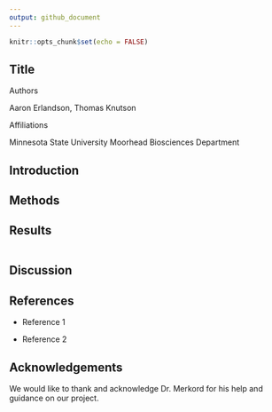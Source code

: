 ```yaml
---
output: github_document
---
```


```r
knitr::opts_chunk$set(echo = FALSE)

```

## Title

Authors

Aaron Erlandson, Thomas Knutson

Affiliations

Minnesota State University Moorhead Biosciences Department

## Introduction

## Methods

## Results

```r

```

## Discussion

## References

-   Reference 1

-   Reference 2

## Acknowledgements

We would like to thank and acknowledge Dr. Merkord for his help and guidance on our project.
